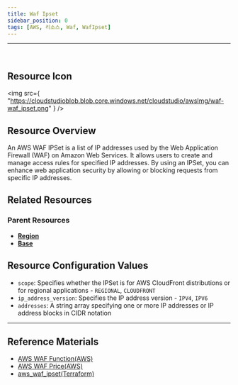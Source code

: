 ```yaml
---
title: Waf Ipset
sidebar_position: 0
tags: [AWS, 리소스, Waf, WafIpset]
---
```


<hr />
<br />

## Resource Icon

<img
    src={
        "https://cloudstudioblob.blob.core.windows.net/cloudstudio/awsImg/waf-waf_ipset.png"
    }
/>

## Resource Overview

An AWS WAF IPSet is a list of IP addresses used by the Web Application Firewall (WAF) on Amazon Web Services. 
It allows users to create and manage access rules for specified IP addresses. 
By using an IPSet, you can enhance web application security by allowing or blocking requests from specific IP addresses.

## Related Resources

### Parent Resources

-   [**Region**](https://docs.cstudio.app/docs/resource/aws/Base/)
-   [**Base**](https://docs.cstudio.app/docs/resource/aws/Base/)

## Resource Configuration Values

-   `scope`: Specifies whether the IPSet is for AWS CloudFront distributions or for regional applications - `REGIONAL`, `CLOUDFRONT`
-   `ip_address_version`: Specifies the IP address version - `IPV4`, `IPV6`
-   `addresses`: A string array specifying one or more IP addresses or IP address blocks in CIDR notation

---

## Reference Materials

-   [AWS WAF Function(AWS)](https://aws.amazon.com/ko/waf/features/)
-   [AWS WAF Price(AWS)](https://aws.amazon.com/ko/waf/pricing/?nc2=type_a)
-   [aws_waf_ipset(Terraform)](https://registry.terraform.io/providers/hashicorp/aws/latest/docs/resources/waf_ipset)

